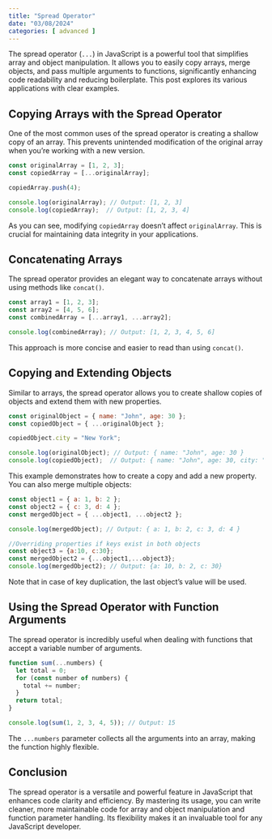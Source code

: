 ```yaml
---
title: "Spread Operator"
date: "03/08/2024"
categories: [ advanced ]
---
```


The spread operator (`...`) in JavaScript is a powerful tool that simplifies array and object manipulation.  It allows you to easily copy arrays, merge objects, and pass multiple arguments to functions, significantly enhancing code readability and reducing boilerplate. This post explores its various applications with clear examples.

## Copying Arrays with the Spread Operator

One of the most common uses of the spread operator is creating a shallow copy of an array.  This prevents unintended modification of the original array when you're working with a new version.

```javascript
const originalArray = [1, 2, 3];
const copiedArray = [...originalArray];

copiedArray.push(4);

console.log(originalArray); // Output: [1, 2, 3]
console.log(copiedArray);  // Output: [1, 2, 3, 4]
```

As you can see, modifying `copiedArray` doesn't affect `originalArray`.  This is crucial for maintaining data integrity in your applications.


## Concatenating Arrays

The spread operator provides an elegant way to concatenate arrays without using methods like `concat()`.

```javascript
const array1 = [1, 2, 3];
const array2 = [4, 5, 6];
const combinedArray = [...array1, ...array2];

console.log(combinedArray); // Output: [1, 2, 3, 4, 5, 6]
```

This approach is more concise and easier to read than using `concat()`.


## Copying and Extending Objects

Similar to arrays, the spread operator allows you to create shallow copies of objects and extend them with new properties.

```javascript
const originalObject = { name: "John", age: 30 };
const copiedObject = { ...originalObject };

copiedObject.city = "New York";

console.log(originalObject); // Output: { name: "John", age: 30 }
console.log(copiedObject);  // Output: { name: "John", age: 30, city: "New York" }
```

This example demonstrates how to create a copy and add a new property.  You can also merge multiple objects:

```javascript
const object1 = { a: 1, b: 2 };
const object2 = { c: 3, d: 4 };
const mergedObject = { ...object1, ...object2 };

console.log(mergedObject); // Output: { a: 1, b: 2, c: 3, d: 4 }

//Overriding properties if keys exist in both objects
const object3 = {a:10, c:30};
const mergedObject2 = {...object1,...object3};
console.log(mergedObject2); // Output: {a: 10, b: 2, c: 30}
```

Note that in case of key duplication, the last object's value will be used.


## Using the Spread Operator with Function Arguments

The spread operator is incredibly useful when dealing with functions that accept a variable number of arguments.

```javascript
function sum(...numbers) {
  let total = 0;
  for (const number of numbers) {
    total += number;
  }
  return total;
}

console.log(sum(1, 2, 3, 4, 5)); // Output: 15
```

The `...numbers` parameter collects all the arguments into an array, making the function highly flexible.


## Conclusion

The spread operator is a versatile and powerful feature in JavaScript that enhances code clarity and efficiency.  By mastering its usage, you can write cleaner, more maintainable code for array and object manipulation and function parameter handling.  Its flexibility makes it an invaluable tool for any JavaScript developer.

